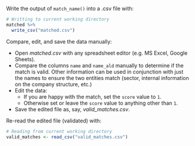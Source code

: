 Write the output of `match_name()` into a .csv file with:

```r
# Writting to current working directory
matched %>%
  write_csv("matched.csv")
```

Compare, edit, and save the data manually:

* Open _matched.csv_ with any spreadsheet editor (e.g. MS Excel, Google Sheets).
* Compare the columns `name` and `name_ald` manually to determine if the match is valid. Other information can be used in conjunction with just the names to ensure the two entities match (sector, internal information on the company structure, etc.)
* Edit the data:
    * If you are happy with the match, set the `score` value to `1`.
    * Otherwise set or leave the `score` value to anything other than `1`.
* Save the edited file as, say, _valid_matches.csv_.

Re-read the edited file (validated) with:

```r
# Reading from current working directory
valid_matches <- read_csv("valid_matches.csv")
```
